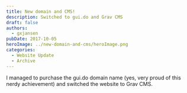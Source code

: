 ```yaml
---
title: New domain and CMS!
description: Switched to gui.do and Grav CMS
draft: false
authors:
  - gxjansen
pubDate: 2017-10-05
heroImage: ../new-domain-and-cms/heroImage.png
categories:
  - Website Update
  - Archive
---
```

I managed to purchase the gui.do domain name (yes, very proud of this nerdy achievement) and switched the website to Grav CMS.
